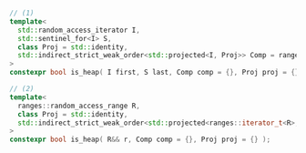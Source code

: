 ```cpp
// (1)
template<
  std::random_access_iterator I,
  std::sentinel_for<I> S,
  class Proj = std::identity,
  std::indirect_strict_weak_order<std::projected<I, Proj>> Comp = ranges::less
>
constexpr bool is_heap( I first, S last, Comp comp = {}, Proj proj = {} );

// (2)
template<
  ranges::random_access_range R,
  class Proj = std::identity,
  std::indirect_strict_weak_order<std::projected<ranges::iterator_t<R>, Proj>> Comp = ranges::less
>
constexpr bool is_heap( R&& r, Comp comp = {}, Proj proj = {} );
```
